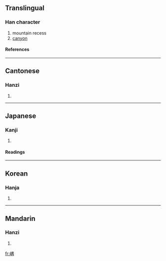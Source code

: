 ==Translingual==
===Han character===
{{Han char|rn=46|rad=山|as=09|sn=12|four=2672<sub>7</sub>|canj=山田中月 (UWLB)}}
# mountain recess
# [[canyon]]
====References====
{{Han ref|kx=0316.190|dkj=08281|dj=0616.400|hdz=10786.030|uh=5D4E|ud=23886|bh=D8E1|bd=55521}}
----
==Cantonese==
===Hanzi===
{{yue-hanzi|jyut=|y=yu4}}
# {{defn|Cantonese}}
----
==Japanese==
===Kanji===
{{ja-kanji|grade=|rs=山09}}
# {{defn|Japanese}} 
====Readings====
{{ja-readings|on=[[ぐう]] (gū), [[ぐ]] (gu)|kun=[[くま]] (kuma)}}
----
==Korean==
===Hanja===
{{ko-hanja|hangeul=유|rv=yu|mr=yu}}
# {{defn|Korean}}
----
==Mandarin==
===Hanzi===
{{cmn-hanzi|pin=[[yú]] ([[yu2]])|wg=yü<sup>2</sup>}}
# {{defn|Mandarin}}

[[fr:嵎]]